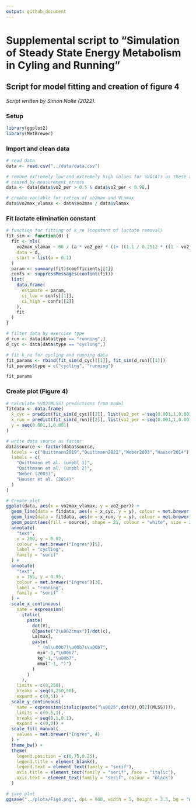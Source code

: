 ```yaml
---
output: github_document
---
```


# Supplemental script to "Simulation of Steady State Energy Metabolism in Cyling and Running"

## Script for model fitting and creation of figure 4

*Script written by Simon Nolte (2022).*

### Setup

```r
library(ggplot2)
library(MetBrewer)
```

### Import and clean data

```r
# read data
data <- read.csv("../data/data.csv")

# remove extremely low and extremely high values for %VO(AT) as these are likely
# caused by measurement errors
data <- data[data$vo2_per > 0.5 & data$vo2_per < 0.98,]

# create variable for ration of vo2max and VLamax
data$vo2max_vlamax <- data$vo2max / data$vlamax
```

### Fit lactate elimination constant

```r

# function for fitting of k_re (constant of lactate removal)
fit_sim <- function(d) {
  fit <- nls(
    vo2max_vlamax ~ 60 / (a * vo2_per * (1+ ((1.1 / 0.2512 * ((1 - vo2_per)/ vo2_per)^(1 / 2))^3))), 
    data = d, 
    start = list(a = 0.1)
  )
  param <- summary(fit)$coefficients[[1]]
  confs <- suppressMessages(confint(fit))
  list(
    data.frame(
      estimate = param,
      ci_low = confs[[1]],
      ci_high = confs[[2]]
    ),
    fit
  )
}

# filter data by exercise type
d_run <- data[data$type == "running",]
d_cyc <- data[data$type == "cycling",]

# fit k_re for cycling and running data
fit_params <- rbind(fit_sim(d_cyc)[[1]], fit_sim(d_run)[[1]])
fit_params$type = c("cycling", "running")

fit_params
```

### Create plot (Figure 4)

```r
# calculate %VO2(MLSS) predictions from model
fitdata <- data.frame(
  x_cyc = predict(fit_sim(d_cyc)[[2]], list(vo2_per = seq(0.001,1,0.001))),
  x_run = predict(fit_sim(d_run)[[2]], list(vo2_per = seq(0.001,1,0.001))),
  y = seq(0.001,1,0.001)
)

# write data source as factor
data$source <- factor(data$source,
  levels = c("Quittmann2019","Quittmann2021","Weber2003","Hauser2014"),
  labels = c(
    "Quittmann et al. (unpbl 1)", 
    "Quittmann et al. (unpbl 2)", 
    "Weber (2003)", 
    "Hauser et al. (2014)"
  )
)

# Create plot
ggplot(data, aes(x = vo2max_vlamax, y = vo2_per)) +
  geom_line(data = fitdata, aes(x = x_cyc, y = y), colour = met.brewer("Ingres")[5]) +
  geom_line(data = fitdata, aes(x = x_run, y = y), colour = met.brewer("Ingres")[3]) +
  geom_point(aes(fill = source), shape = 21, colour = "white", size = 2.5) +
  annotate(
    "text",
    x = 200, y = 0.82,
    colour = met.brewer("Ingres")[5],
    label = "cycling",
    family = "serif"
  ) +
  annotate(
    "text",
    x = 165, y = 0.95,
    colour = met.brewer("Ingres")[3],
    label = "running",
    family = "serif"
  ) +
  scale_x_continuous(
    name = expression(
      italic(
        paste(
          dot(V),
          O[paste("2\u002cmax")]/dot(c),
          La[max], 
          paste(
            " (ml\u00b7l\u00b7s\u00b7",
            min^-1,"\u00b7",
            kg^-1,"\u00b7",
            mmol^-1, ")")
          )
        )
      ),
    limits = c(0,250), 
    breaks = seq(0,250,50),
    expand = c(0,5)) +
  scale_y_continuous(
    name = expression(italic(paste("\u0025",dot(V),O[2](MLSS)))),
    limits = c(0.5,1), 
    breaks = seq(0,1,0.1),
    expand = c(0,0)) +
  scale_fill_manual(
    values = met.brewer("Ingres", 4)
  ) +
  theme_bw() +
  theme(
    legend.position = c(0.75,0.25),
    legend.title = element_blank(),
    legend.text = element_text(family = "serif"),
    axis.title = element_text(family = "serif", face = "italic"),
    axis.text = element_text(family = "serif", colour = "black")
  )

# save plot
ggsave("../plots/Fig4.png", dpi = 600, width = 5, height = 3.5, bg = "white")
```

